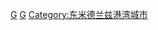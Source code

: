 {{Commonscat|Grimsby}}

[[Category:東北林肯郡|G]]
[[Category:林肯郡城鎮|G]]
[[Category:东米德兰兹港湾城市|Category:东米德兰兹港湾城市]]